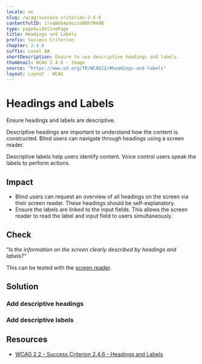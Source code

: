 ```yaml
---
locale: en
slug: /wcag/success-criterion-2-4-6
contentfulID: 1rvqWU64pVozieB0h7N49B
type: pageGuidelinePage
title: Headings and Labels
prefix: Success Criterion
chapter: 2.4.6
suffix: Level AA
shortDescription: Ensure to use descriptive headings and labels.
thumbnail: WCAG 2.4.6 - Image
source: "https://www.w3.org/TR/WCAG22/#headings-and-labels"
layout: Layout - WCAG
---
```


# Headings and Labels

Ensure headings and labels are descriptive. 

Descriptive headings are important to understand how the content is constructed. Blind users can navigate through headings using a screen reader. 

Descriptive labels help users identify content. Voice control users speak the labels to perform actions.

## Impact

- Blind users can request an overview of all headings on the screen via their screen reader. These headings should be self-explanatory.
- Ensure the labels are linked to the input fields. This allows the screen reader to read the label and input field to users simultaneously.

## Check

“*Is the information on the screen clearly described by headings and labels?"*

This can be tested with the [screen reader](/en/stats/screen-reader).

## Solution

### Add descriptive headings

<CodeSample id="screen-headers" locale="en"/>

### Add descriptive labels

<CodeSample id="screen-labels" locale="en"/>

## Resources

- [WCAG 2.2 - Success Criterion 2.4.6 - Headings and Labels](https://www.w3.org/TR/WCAG22/#headings-and-labels)